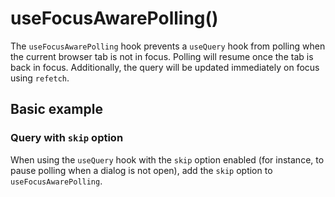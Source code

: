 
<Meta title="Docs/Hooks/useFocusAwarePolling" />

# useFocusAwarePolling()

The `useFocusAwarePolling` hook prevents a `useQuery` hook from polling when the current browser tab is not in focus.
Polling will resume once the tab is back in focus.
Additionally, the query will be updated immediately on focus using `refetch`.

## Basic example

<Canvas>
    <Story id="stories-hooks-usefocusawarepolling--basic-example" />
</Canvas>

### Query with `skip` option

When using the `useQuery` hook with the `skip` option enabled (for instance, to pause polling when a dialog is not open), add the `skip` option to `useFocusAwarePolling`.

<Canvas>
    <Story id="stories-hooks-usefocusawarepolling--with-skip-option" />
</Canvas>
